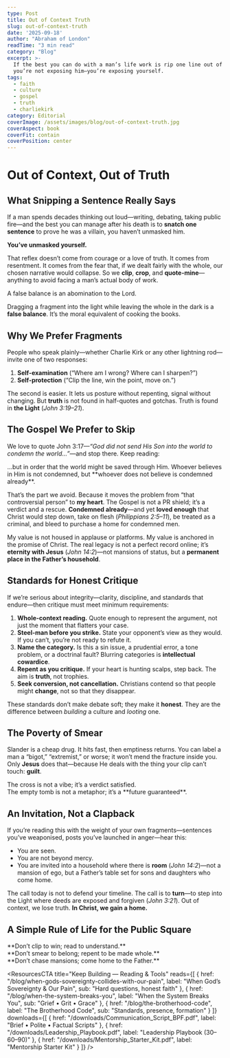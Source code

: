 ```yaml
---
type: Post
title: Out of Context Truth
slug: out-of-context-truth
date: '2025-09-18'
author: "Abraham of London"
readTime: "3 min read"
category: "Blog"
excerpt: >-
  If the best you can do with a man’s life work is rip one line out of context,
  you’re not exposing him—you’re exposing yourself.
tags:
  - faith
  - culture
  - gospel
  - truth
  - charliekirk
category: Editorial
coverImage: /assets/images/blog/out-of-context-truth.jpg
coverAspect: book
coverFit: contain
coverPosition: center
---
```


# Out of Context, Out of Truth

## What Snipping a Sentence Really Says

If a man spends decades thinking out loud—writing, debating, taking public fire—and the best you can manage after his death is to **snatch one sentence** to prove he was a villain, you haven’t unmasked him.

**You’ve unmasked yourself.**

That reflex doesn’t come from courage or a love of truth. It comes from resentment. It comes from the fear that, if we dealt fairly with the whole, our chosen narrative would collapse. So we **clip**, **crop**, and **quote-mine**—anything to avoid facing a man’s actual body of work.

<Verse cite="Proverbs 11:1">
  A false balance is an abomination to the Lord.
</Verse>

Dragging a fragment into the light while leaving the whole in the dark is a **false balance**. It’s the moral equivalent of cooking the books.

<Rule />

## Why We Prefer Fragments

People who speak plainly—whether Charlie Kirk or any other lightning rod—invite one of two responses:

1. **Self-examination** (“Where am I wrong? Where can I sharpen?”)  
2. **Self-protection** (“Clip the line, win the point, move on.”)

The second is easier. It lets us posture without repenting, signal without changing. But **truth** is not found in half-quotes and gotchas. Truth is found in **the Light** (*John 3:19–21*).

<Rule />

## The Gospel We Prefer to Skip

We love to quote John 3:17—*“God did not send His Son into the world to condemn the world…”*—and stop there. Keep reading:

<Verse cite="John 3:17–18">
  …but in order that the world might be saved through Him. Whoever believes in Him is not condemned, but **whoever does not believe is condemned already**.
</Verse>

That’s the part we avoid. Because it moves the problem from “that controversial person” to **my heart**. The Gospel is not a PR shield; it’s a verdict and a rescue. **Condemned already**—and yet **loved enough** that Christ would step down, take on flesh (*Philippians 2:5–11*), be treated as a criminal, and bleed to purchase a home for condemned men.

My value is not housed in applause or platforms. My value is anchored in the promise of Christ. The real legacy is not a perfect record online; it’s **eternity with Jesus** (*John 14:2*)—not mansions of status, but a **permanent place in the Father’s household**.

<Rule />

## Standards for Honest Critique

If we’re serious about integrity—clarity, discipline, and standards that endure—then critique must meet minimum requirements:

1. **Whole-context reading.** Quote enough to represent the argument, not just the moment that flatters your case.  
2. **Steel-man before you strike.** State your opponent’s view as they would. If you can’t, you’re not ready to refute it.  
3. **Name the category.** Is this a sin issue, a prudential error, a tone problem, or a doctrinal fault? Blurring categories is **intellectual cowardice**.  
4. **Repent as you critique.** If your heart is hunting scalps, step back. The aim is **truth**, not trophies.  
5. **Seek conversion, not cancellation.** Christians contend so that people might **change**, not so that they disappear.

These standards don’t make debate soft; they make it **honest**. They are the difference between *building* a culture and *looting* one.

<Rule />

## The Poverty of Smear

Slander is a cheap drug. It hits fast, then emptiness returns. You can label a man a “bigot,” “extremist,” or worse; it won’t mend the fracture inside you. Only **Jesus** does that—because He deals with the thing your clip can’t touch: **guilt**.

<PullLine>
  The cross is not a vibe; it’s a verdict satisfied.<br />
  The empty tomb is not a metaphor; it’s a **future guaranteed**.
</PullLine>

<Rule />

## An Invitation, Not a Clapback

If you’re reading this with the weight of your own fragments—sentences you’ve weaponised, posts you’ve launched in anger—hear this:

- You are seen.  
- You are not beyond mercy.  
- You are invited into a household where there is **room** (*John 14:2*)—not a mansion of ego, but a Father’s table set for sons and daughters who come home.

The call today is not to defend your timeline. The call is to **turn**—to step into the Light where deeds are exposed and forgiven (*John 3:21*). Out of context, we lose truth. **In Christ, we gain a home.**

<Rule />

## A Simple Rule of Life for the Public Square

<PullLine subtle>
  **Don’t clip to win; read to understand.**<br />
  **Don’t smear to belong; repent to be made whole.**<br />
  **Don’t chase mansions; come home to the Father.**
</PullLine>

<ResourcesCTA
  title="Keep Building — Reading & Tools"
  reads={[
    { href: "/blog/when-gods-sovereignty-collides-with-our-pain", label: "When God’s Sovereignty & Our Pain", sub: "Hard questions, honest faith" },
    { href: "/blog/when-the-system-breaks-you", label: "When the System Breaks You", sub: "Grief • Grit • Grace" },
    { href: "/blog/the-brotherhood-code", label: "The Brotherhood Code", sub: "Standards, presence, formation" }
  ]}
  downloads={[
    { href: "/downloads/Communication_Script_BPF.pdf", label: "Brief • Polite • Factual Scripts" },
    { href: "/downloads/Leadership_Playbook.pdf", label: "Leadership Playbook (30–60–90)" },
    { href: "/downloads/Mentorship_Starter_Kit.pdf", label: "Mentorship Starter Kit" }
  ]}
/>
